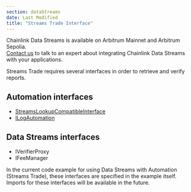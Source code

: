 ```yaml
---
section: dataStreams
date: Last Modified
title: "Streams Trade Interface"
---
```



<Aside type="note" title="Mainnet Access">
  Chainlink Data Streams is available on Arbitrum Mainnet and Arbitrum Sepolia.
</Aside>

<Aside type="note" title="Talk to an expert">
  <a href="https://chainlinkcommunity.typeform.com/datastreams?#ref_id=docs">Contact us</a> to talk to an expert about
  integrating Chainlink Data Streams with your applications.
</Aside>

Streams Trade requires several interfaces in order to retrieve and verify reports.

## Automation interfaces

- [StreamsLookupCompatibleInterface](/chainlink-automation/reference/automation-interfaces#streamslookupcompatibleinterface)
- [ILogAutomation](/chainlink-automation/reference/automation-interfaces#ilogautomation)

## Data Streams interfaces

- IVerifierProxy
- IFeeManager

In the current code example for using Data Streams with Automation (Streams Trade), these interfaces are specified in the example itself. Imports for these interfaces will be available in the future.

<CodeSample src="samples/DataStreams/StreamsUpkeep.sol" />
